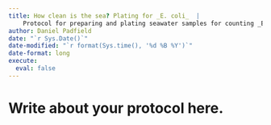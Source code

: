 ```yaml
---
title: How clean is the sea? Plating for _E. coli_  |
    Protocol for preparing and plating seawater samples for counting _E. coli_.
author: Daniel Padfield
date: "`r Sys.Date()`"
date-modified: "`r format(Sys.time(), '%d %B %Y')`"
date-format: long
execute: 
  eval: false
---
```


# Write about your protocol here.